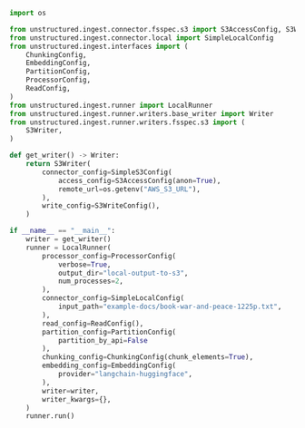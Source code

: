 ```python Python Ingest v1
import os

from unstructured.ingest.connector.fsspec.s3 import S3AccessConfig, S3WriteConfig, SimpleS3Config
from unstructured.ingest.connector.local import SimpleLocalConfig
from unstructured.ingest.interfaces import (
    ChunkingConfig,
    EmbeddingConfig,
    PartitionConfig,
    ProcessorConfig,
    ReadConfig,
)
from unstructured.ingest.runner import LocalRunner
from unstructured.ingest.runner.writers.base_writer import Writer
from unstructured.ingest.runner.writers.fsspec.s3 import (
    S3Writer,
)

def get_writer() -> Writer:
    return S3Writer(
        connector_config=SimpleS3Config(
            access_config=S3AccessConfig(anon=True),
            remote_url=os.getenv("AWS_S3_URL"),
        ),
        write_config=S3WriteConfig(),
    )

if __name__ == "__main__":
    writer = get_writer()
    runner = LocalRunner(
        processor_config=ProcessorConfig(
            verbose=True,
            output_dir="local-output-to-s3",
            num_processes=2,
        ),
        connector_config=SimpleLocalConfig(
            input_path="example-docs/book-war-and-peace-1225p.txt",
        ),
        read_config=ReadConfig(),
        partition_config=PartitionConfig(
            partition_by_api=False
        ),
        chunking_config=ChunkingConfig(chunk_elements=True),
        embedding_config=EmbeddingConfig(
            provider="langchain-huggingface",
        ),
        writer=writer,
        writer_kwargs={},
    )
    runner.run()
```